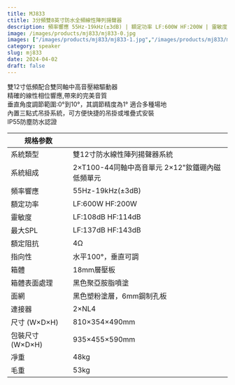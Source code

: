 ```yaml
---
title: MJ833
ctitle: 3分頻雙8英寸防水全頻線性陣列揚聲器
description: 頻率響應 55Hz-19kHz(±3dB) | 額定功率 LF:600W HF:200W | 靈敏度 	LF:108dB HF:114dB
image: /images/products/mj833/mj833-0.jpg
images: ["/images/products/mj833/mj833-1.jpg","/images/products/mj833/mj833-2.jpg","/images/products/mj833/mj833-3.jpg","/images/products/mj833/mj833-4.jpg","/images/products/mj833/mj833-5.jpg","/images/products/mj833/mj833-6.jpg","/images/products/mj833/mj833-7.jpg","/images/products/mj833/mj833-8.jpg","/images/products/mj833/mj833-9.jpg"]
category: speaker
slug: mj833
date: 2024-04-02
draft: false
---
```


雙12寸低頻配合雙同軸中高音壓縮驅動器  
精確的線性相位響應,帶來的完美音質  
垂直角度調節範圍:0°到10°，其調節精度為1° 適合多種場地  
內置三點式吊掛系統，可方便快捷的吊掛或堆疊式安裝  
IP55防塵防水認證  
  

| 规格参数        |              |
| ------------- | -------------------------------------- |
| 系統類型         | 雙12寸防水線性陣列揚聲器系統                  | 
| 系統組成         | 2×T100-44同軸中高音單元  2×12"釹鐵硼內磁低頻單元 |
| 頻率響應         | 55Hz-19kHz(±3dB)                 |
| 額定功率         | LF:600W   HF:200W                |
| 靈敏度          | LF:108dB   HF:114dB              |
| 最大SPL        | LF:137dB     HF:143dB            |
| 額定阻抗         | 4Ω                               |
| 指向性          | 水平100°，垂直可調                      |
| 箱體           | 18mm層壓板                          |
| 箱體表面處理       | 黑色聚亞胺脂噴塗                         |
| 面網           | 黑色塑粉塗層，6mm鋼制孔板                   |
| 連接器          | 2×NL4                            |
| 尺寸 (W×D×H)   | 810×354×490mm                    |
| 包裝尺寸 (W×D×H) | 935×455×590mm                    |
| 凈重           | 48kg                             |
| 毛重           | 53kg                             |
